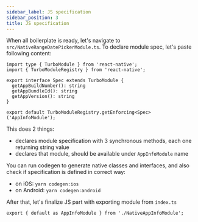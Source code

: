 ```yaml
---
sidebar_label: JS specification
sidebar_position: 3
title: JS specification
---
```


When all boilerplate is ready, let's navigate to `src/NativeRangeDatePickerModule.ts`. To declare module spec, let's paste following content:

```tsx title="src/NativeRangeDatePickerModule.ts"
import type { TurboModule } from 'react-native';
import { TurboModuleRegistry } from 'react-native';

export interface Spec extends TurboModule {
  getAppBuildNumber(): string
  getAppBundleId(): string
  getAppVersion(): string
}

export default TurboModuleRegistry.getEnforcing<Spec>('AppInfoModule');
```

This does 2 things:
- declares module specification with 3 synchronous methods, each one returning string value
- declares that module, should be available under `AppInfoModule` name

You can run codegen to generate native classes and interfaces, and also check if specification is defined in correct way:

- on iOS: `yarn codegen:ios`
- on Android: `yarn codegen:android`

After that, let's finalize JS part with exporting module from `index.ts`

```tsx title="src/index.ts"
export { default as AppInfoModule } from './NativeAppInfoModule';
```
